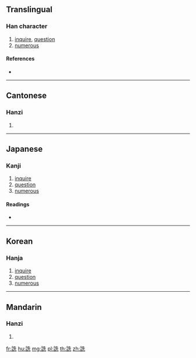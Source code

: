 {{character info/new}}
{{also|诜}}
==Translingual==

===Han character===
{{Han char|rn=149|rad=言|as=06|sn=13|four=04611|canj=YRHGU}}

# [[inquire]], [[question]]
# [[numerous]]

====References====
* {{Han ref|kx=1159.020|dkj=35448|dj=1625.020|hdz=63965.040|uh=8A75|ud=35445|bh=E04D|bd=57421}}

----

==Cantonese==

===Hanzi===
{{yue-hanzi|jyut=san1|y=san1|sim=诜}}

# {{defn|lang=yue|sort=言06}}

----

==Japanese==

===Kanji===
{{ja-kanji|grade=|rs=言06}}

# [[inquire]]
# [[question]]
# [[numerous]]

====Readings====
* {{ja-readings|on=[[しん]] (shin), [[せん]] (sen)|kun=[[とる]] (toru)|nanori=}}

----

==Korean==

===Hanja===
{{ko-hanja|hangeul=선|eumhun=|rv=seon|mr=sŏn|y=sen}}

# [[inquire]]
# [[question]]
# [[numerous]]

----

==Mandarin==

===Hanzi===
{{cmn-hanzi|sim=诜|pin=[[shēn]] ([[shen1]])|wg=shen<sup>1</sup>}}

# {{defn|lang=cmn|sort=言06}}

[[fr:詵]]
[[hu:詵]]
[[mg:詵]]
[[pl:詵]]
[[th:詵]]
[[zh:詵]]